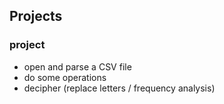 
## Projects




### project

- open and parse a CSV file
- do some operations
- decipher (replace letters / frequency analysis)

